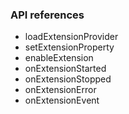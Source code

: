<PlatformWrapper platform="electron">

### API references

* <Link to="{{Global.API_REF_ELECTRON_ROOT}}/class_irtcengine.html#ariaid-title80">loadExtensionProvider</Link>

* <Link to="{{Global.API_REF_ELECTRON_ROOT}}/class_irtcengine.html#ariaid-title141">setExtensionProperty</Link>

* <Link to="{{Global.API_REF_ELECTRON_ROOT}}/class_irtcengine.html#ariaid-title32">enableExtension</Link>

* <Link to="{{Global.API_REF_ELECTRON_ROOT}}/class_irtcengineeventhandler.html#callback_irtcengineeventhandler_onextensionstarted">onExtensionStarted</Link>

* <Link to="{{Global.API_REF_ELECTRON_ROOT}}/class_irtcengineeventhandler.html#ariaid-title30">onExtensionStopped</Link>

* <Link to="{{Global.API_REF_ELECTRON_ROOT}}/class_irtcengineeventhandler.html#ariaid-title27">onExtensionError</Link>

* <Link to="{{Global.API_REF_ELECTRON_ROOT}}/class_irtcengineeventhandler.html#ariaid-title28">onExtensionEvent</Link>

</PlatformWrapper>
